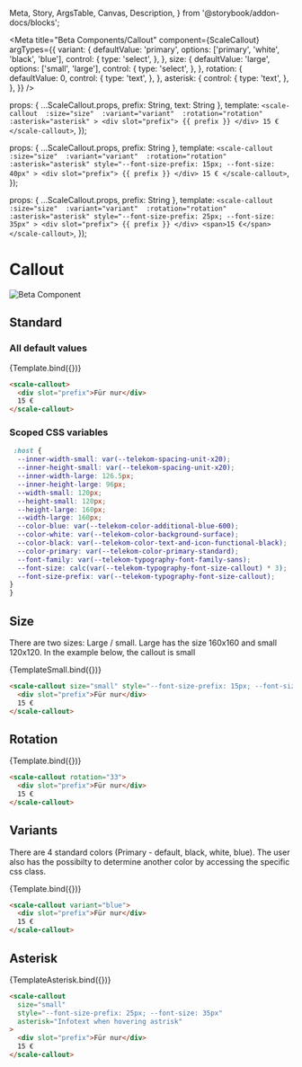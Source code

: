   Meta,
  Story,
  ArgsTable,
  Canvas,
  Description,
} from '@storybook/addon-docs/blocks';

<Meta
  title="Beta Components/Callout"
  component={ScaleCallout}
  argTypes={{
    variant: {
      defaultValue: 'primary',
      options: ['primary', 'white', 'black', 'blue'],
      control: {
        type: 'select',
      },
    },
    size: {
      defaultValue: 'large',
      options: ['small', 'large'],
      control: {
        type: 'select',
      },
    },
    rotation: {
      defaultValue: 0,
      control: {
        type: 'text',
      },
    },
    asterisk: {
      control: {
        type: 'text',
      },
    },
  }}
/>

  props: { ...ScaleCallout.props, prefix: String, text: String },
  template: `
    <scale-callout 
      :size="size" 
      :variant="variant" 
      :rotation="rotation" 
      :asterisk="asterisk"
      >
      <div slot="prefix"> {{ prefix }} </div>
      15 €
    </scale-callout>
  `,
});

  props: { ...ScaleCallout.props, prefix: String },
  template: `
    <scale-callout 
      :size="size" 
      :variant="variant" 
      :rotation="rotation" 
      :asterisk="asterisk"
      style="--font-size-prefix: 15px; --font-size: 40px"
      >
      <div slot="prefix"> {{ prefix }} </div>
      15 €
    </scale-callout>
  `,
});

  props: { ...ScaleCallout.props, prefix: String },
  template: `
    <scale-callout 
      :size="size" 
      :variant="variant" 
      :rotation="rotation" 
      :asterisk="asterisk"
      style="--font-size-prefix: 25px; --font-size: 35px"
      >
      <div slot="prefix"> {{ prefix }} </div>
      <span>15 €</span>
    </scale-callout>
  `,
});

<div
  style={{
    display: 'inline-flex',
    alignItems: 'center',
    justifyContent: 'space-between',
    width: '100%',
  }}
>
  <h1>Callout</h1>
  <img src="assets/beta.png" alt="Beta Component" />
</div>

## Standard

### All default values

<Canvas withSource="none">
  <Story
    name="Standard"
    args={{
      prefix: 'Für nur',
    }}
  >
    {Template.bind({})}
  </Story>
</Canvas>

<ArgsTable story="Standard" />

```html
<scale-callout>
  <div slot="prefix">Für nur</div>
  15 €
</scale-callout>
```

### Scoped CSS variables

```css
 :host {
  --inner-width-small: var(--telekom-spacing-unit-x20);
  --inner-height-small: var(--telekom-spacing-unit-x20);
  --inner-width-large: 126.5px;
  --inner-height-large: 96px;
  --width-small: 120px;
  --height-small: 120px;
  --height-large: 160px;
  --width-large: 160px;
  --color-blue: var(--telekom-color-additional-blue-600);
  --color-white: var(--telekom-color-background-surface);
  --color-black: var(--telekom-color-text-and-icon-functional-black);
  --color-primary: var(--telekom-color-primary-standard);
  --font-family: var(--telekom-typography-font-family-sans);
  --font-size: calc(var(--telekom-typography-font-size-callout) * 3);
  --font-size-prefix: var(--telekom-typography-font-size-callout);
}
}
```

## Size

There are two sizes:
Large / small. Large has the size 160x160 and small 120x120. In the example below, the callout is small

<Canvas withSource="none">
  <Story
    name="Size"
    args={{
      prefix: 'Für nur',
      size: 'small',
    }}
  >
    {TemplateSmall.bind({})}
  </Story>
</Canvas>

```html
<scale-callout size="small" style="--font-size-prefix: 15px; --font-size: 40px">
  <div slot="prefix">Für nur</div>
  15 €
</scale-callout>
```

## Rotation

<Canvas withSource="none">
  <Story
    name="Rotation"
    args={{
      prefix: 'Für nur',
      rotation: 33,
    }}
  >
    {Template.bind({})}
  </Story>
</Canvas>

```html
<scale-callout rotation="33">
  <div slot="prefix">Für nur</div>
  15 €
</scale-callout>
```

## Variants

There are 4 standard colors (Primary - default, black, white, blue). The user also has the possibilty to determine another color by accessing the specific css class.

<Canvas withSource="none">
  <Story
    name="Variants"
    args={{
      prefix: 'Für nur',
      variant: 'blue',
    }}
  >
    {Template.bind({})}
  </Story>
</Canvas>

```html
<scale-callout variant="blue">
  <div slot="prefix">Für nur</div>
  15 €
</scale-callout>
```

## Asterisk

<Canvas withSource="none">
  <Story
    name="Asterisk"
    args={{
      prefix: 'Für nur',
      asterisk: 'Infotext when hovering astrisk',
    }}
  >
    {TemplateAsterisk.bind({})}
  </Story>
</Canvas>

```html
<scale-callout
  size="small"
  style="--font-size-prefix: 25px; --font-size: 35px"
  asterisk="Infotext when hovering astrisk"
>
  <div slot="prefix">Für nur</div>
  15 €
</scale-callout>
```
